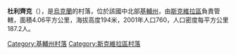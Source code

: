 {{coord|49|48|17|N|29|46|4|E|scale:30000|display=title}}

'''杜利齊克'''（{{lang-uk|Дулицьке}}），是[[烏克蘭|烏克蘭]]的村落，位於該國中北部[[基輔州|基輔州]]，由[[斯克維拉區|斯克維拉區]]負責管轄，面積4.06平方公里，海拔高度194米，2001年人口760，人口密度每平方公里187.2人。

{{DEFAULTSORT:Дулицьке}}
[[Category:基輔州村落|Category:基輔州村落]]
[[Category:斯克維拉區村落|Category:斯克維拉區村落]]


{{Kiev-geo-stub}}